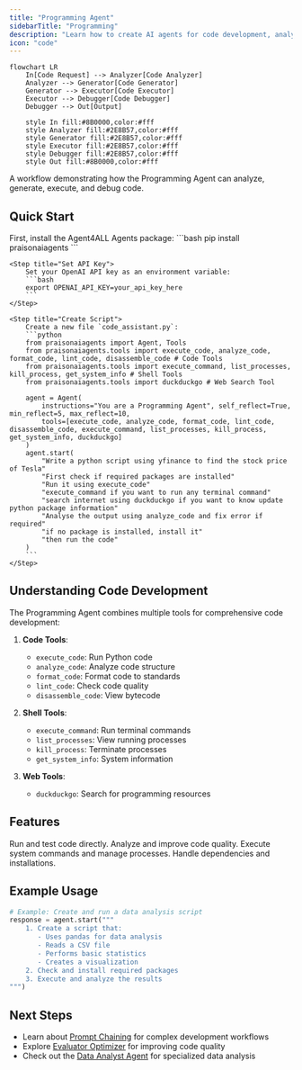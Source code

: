 ```yaml
---
title: "Programming Agent"
sidebarTitle: "Programming"
description: "Learn how to create AI agents for code development, analysis, and execution."
icon: "code"
---
```


```mermaid
flowchart LR
    In[Code Request] --> Analyzer[Code Analyzer]
    Analyzer --> Generator[Code Generator]
    Generator --> Executor[Code Executor]
    Executor --> Debugger[Code Debugger]
    Debugger --> Out[Output]
    
    style In fill:#8B0000,color:#fff
    style Analyzer fill:#2E8B57,color:#fff
    style Generator fill:#2E8B57,color:#fff
    style Executor fill:#2E8B57,color:#fff
    style Debugger fill:#2E8B57,color:#fff
    style Out fill:#8B0000,color:#fff
```

A workflow demonstrating how the Programming Agent can analyze, generate, execute, and debug code.

## Quick Start

<Steps>
    <Step title="Install Package">
        First, install the Agent4ALL Agents package:
        ```bash
        pip install praisonaiagents
        ```
    </Step>

    <Step title="Set API Key">
        Set your OpenAI API key as an environment variable:
        ```bash
        export OPENAI_API_KEY=your_api_key_here
        ```
    </Step>

    <Step title="Create Script">
        Create a new file `code_assistant.py`:
        ```python
        from praisonaiagents import Agent, Tools
        from praisonaiagents.tools import execute_code, analyze_code, format_code, lint_code, disassemble_code # Code Tools
        from praisonaiagents.tools import execute_command, list_processes, kill_process, get_system_info # Shell Tools
        from praisonaiagents.tools import duckduckgo # Web Search Tool

        agent = Agent(
            instructions="You are a Programming Agent", self_reflect=True, min_reflect=5, max_reflect=10, 
            tools=[execute_code, analyze_code, format_code, lint_code, disassemble_code, execute_command, list_processes, kill_process, get_system_info, duckduckgo]
        )
        agent.start(
            "Write a python script using yfinance to find the stock price of Tesla"
            "First check if required packages are installed"
            "Run it using execute_code"
            "execute_command if you want to run any terminal command"
            "search internet using duckduckgo if you want to know update python package information"
            "Analyse the output using analyze_code and fix error if required"
            "if no package is installed, install it"
            "then run the code"
        )
        ```
    </Step>
</Steps>

## Understanding Code Development

The Programming Agent combines multiple tools for comprehensive code development:

1. **Code Tools**:
   - `execute_code`: Run Python code
   - `analyze_code`: Analyze code structure
   - `format_code`: Format code to standards
   - `lint_code`: Check code quality
   - `disassemble_code`: View bytecode

2. **Shell Tools**:
   - `execute_command`: Run terminal commands
   - `list_processes`: View running processes
   - `kill_process`: Terminate processes
   - `get_system_info`: System information

3. **Web Tools**:
   - `duckduckgo`: Search for programming resources

## Features

<CardGroup cols={2}>
  <Card title="Code Execution" icon="play">
    Run and test code directly.
  </Card>
  <Card title="Code Analysis" icon="magnifying-glass-code">
    Analyze and improve code quality.
  </Card>
  <Card title="System Integration" icon="terminal">
    Execute system commands and manage processes.
  </Card>
  <Card title="Package Management" icon="box">
    Handle dependencies and installations.
  </Card>
</CardGroup>

## Example Usage

```python
# Example: Create and run a data analysis script
response = agent.start("""
    1. Create a script that:
       - Uses pandas for data analysis
       - Reads a CSV file
       - Performs basic statistics
       - Creates a visualization
    2. Check and install required packages
    3. Execute and analyze the results
""")
```

## Next Steps

- Learn about [Prompt Chaining](/features/promptchaining) for complex development workflows
- Explore [Evaluator Optimizer](/features/evaluator-optimiser) for improving code quality
- Check out the [Data Analyst Agent](/agents/data-analyst) for specialized data analysis
